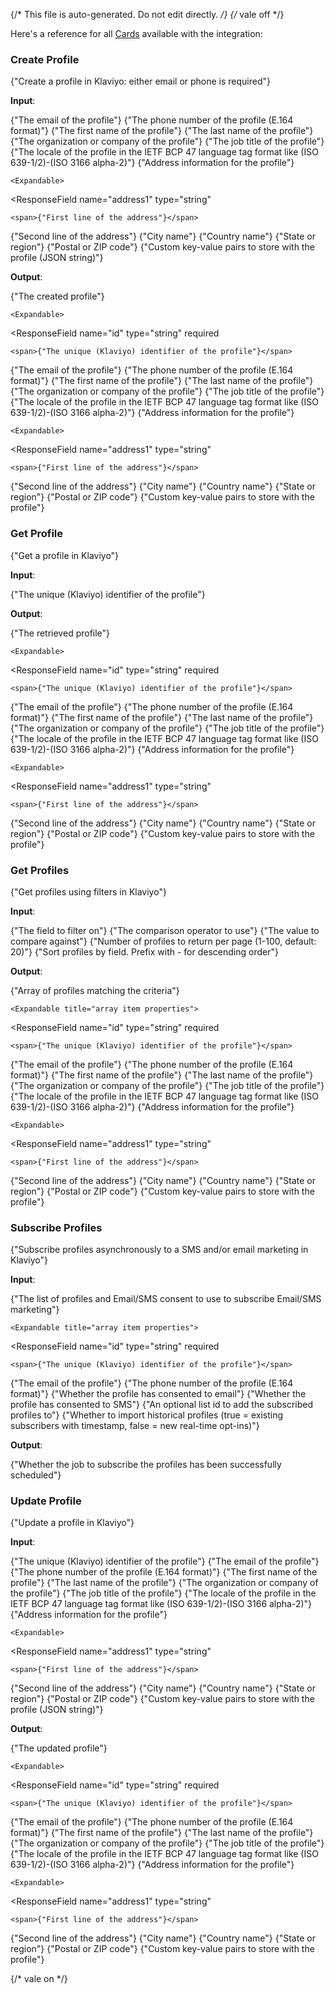 {/* This file is auto-generated. Do not edit directly. */}
{/* vale off */}

Here's a reference for all [Cards](/learn/reference/cards/) available with the integration:

### Create Profile

<span>{"Create a profile in Klaviyo: either email or phone is required"}</span>

**Input**:

<Expandable title="input fields">
  <ResponseField
    name="email"
    type="string (email)"
  >
    <span>{"The email of the profile"}</span>
  </ResponseField>
  <ResponseField
    name="phone"
    type="string"
  >
    <span>{"The phone number of the profile (E.164 format)"}</span>
  </ResponseField>
  <ResponseField
    name="firstName"
    type="string"
  >
    <span>{"The first name of the profile"}</span>
  </ResponseField>
  <ResponseField
    name="lastName"
    type="string"
  >
    <span>{"The last name of the profile"}</span>
  </ResponseField>
  <ResponseField
    name="organization"
    type="string"
  >
    <span>{"The organization or company of the profile"}</span>
  </ResponseField>
  <ResponseField
    name="title"
    type="string"
  >
    <span>{"The job title of the profile"}</span>
  </ResponseField>
  <ResponseField
    name="locale"
    type="string"
  >
    <span>{"The locale of the profile in the IETF BCP 47 language tag format like (ISO 639-1/2)-(ISO 3166 alpha-2)"}</span>
  </ResponseField>
  <ResponseField
    name="location"
    type="object"
  >
    <span>{"Address information for the profile"}</span>

    <Expandable>
  <ResponseField
    name="address1"
    type="string"
  >
    <span>{"First line of the address"}</span>
  </ResponseField>
  <ResponseField
    name="address2"
    type="string"
  >
    <span>{"Second line of the address"}</span>
  </ResponseField>
  <ResponseField
    name="city"
    type="string"
  >
    <span>{"City name"}</span>
  </ResponseField>
  <ResponseField
    name="country"
    type="string"
  >
    <span>{"Country name"}</span>
  </ResponseField>
  <ResponseField
    name="region"
    type="string"
  >
    <span>{"State or region"}</span>
  </ResponseField>
  <ResponseField
    name="zip"
    type="string"
  >
    <span>{"Postal or ZIP code"}</span>
  </ResponseField>
    </Expandable>
  </ResponseField>
  <ResponseField
    name="customProperties"
    type="string"
  >
    <span>{"Custom key-value pairs to store with the profile (JSON string)"}</span>
  </ResponseField>
</Expandable>

**Output**:

<Expandable title="output">
  <ResponseField
    name="profile"
    type="object"
    required
  >
    <span>{"The created profile"}</span>

    <Expandable>
  <ResponseField
    name="id"
    type="string"
    required
  >
    <span>{"The unique (Klaviyo) identifier of the profile"}</span>
  </ResponseField>
  <ResponseField
    name="email"
    type="string (email)"
  >
    <span>{"The email of the profile"}</span>
  </ResponseField>
  <ResponseField
    name="phone"
    type="string"
  >
    <span>{"The phone number of the profile (E.164 format)"}</span>
  </ResponseField>
  <ResponseField
    name="firstName"
    type="string"
  >
    <span>{"The first name of the profile"}</span>
  </ResponseField>
  <ResponseField
    name="lastName"
    type="string"
  >
    <span>{"The last name of the profile"}</span>
  </ResponseField>
  <ResponseField
    name="organization"
    type="string"
  >
    <span>{"The organization or company of the profile"}</span>
  </ResponseField>
  <ResponseField
    name="title"
    type="string"
  >
    <span>{"The job title of the profile"}</span>
  </ResponseField>
  <ResponseField
    name="locale"
    type="string"
  >
    <span>{"The locale of the profile in the IETF BCP 47 language tag format like (ISO 639-1/2)-(ISO 3166 alpha-2)"}</span>
  </ResponseField>
  <ResponseField
    name="location"
    type="object"
  >
    <span>{"Address information for the profile"}</span>

    <Expandable>
  <ResponseField
    name="address1"
    type="string"
  >
    <span>{"First line of the address"}</span>
  </ResponseField>
  <ResponseField
    name="address2"
    type="string"
  >
    <span>{"Second line of the address"}</span>
  </ResponseField>
  <ResponseField
    name="city"
    type="string"
  >
    <span>{"City name"}</span>
  </ResponseField>
  <ResponseField
    name="country"
    type="string"
  >
    <span>{"Country name"}</span>
  </ResponseField>
  <ResponseField
    name="region"
    type="string"
  >
    <span>{"State or region"}</span>
  </ResponseField>
  <ResponseField
    name="zip"
    type="string"
  >
    <span>{"Postal or ZIP code"}</span>
  </ResponseField>
    </Expandable>
  </ResponseField>
  <ResponseField
    name="customProperties"
    type="object"
  >
    <span>{"Custom key-value pairs to store with the profile"}</span>
  </ResponseField>
    </Expandable>
  </ResponseField>
</Expandable>

### Get Profile

<span>{"Get a profile in Klaviyo"}</span>

**Input**:

<Expandable title="input fields">
  <ResponseField
    name="profileId"
    type="string"
    required
  >
    <span>{"The unique (Klaviyo) identifier of the profile"}</span>
  </ResponseField>
</Expandable>

**Output**:

<Expandable title="output">
  <ResponseField
    name="profile"
    type="object"
    required
  >
    <span>{"The retrieved profile"}</span>

    <Expandable>
  <ResponseField
    name="id"
    type="string"
    required
  >
    <span>{"The unique (Klaviyo) identifier of the profile"}</span>
  </ResponseField>
  <ResponseField
    name="email"
    type="string (email)"
  >
    <span>{"The email of the profile"}</span>
  </ResponseField>
  <ResponseField
    name="phone"
    type="string"
  >
    <span>{"The phone number of the profile (E.164 format)"}</span>
  </ResponseField>
  <ResponseField
    name="firstName"
    type="string"
  >
    <span>{"The first name of the profile"}</span>
  </ResponseField>
  <ResponseField
    name="lastName"
    type="string"
  >
    <span>{"The last name of the profile"}</span>
  </ResponseField>
  <ResponseField
    name="organization"
    type="string"
  >
    <span>{"The organization or company of the profile"}</span>
  </ResponseField>
  <ResponseField
    name="title"
    type="string"
  >
    <span>{"The job title of the profile"}</span>
  </ResponseField>
  <ResponseField
    name="locale"
    type="string"
  >
    <span>{"The locale of the profile in the IETF BCP 47 language tag format like (ISO 639-1/2)-(ISO 3166 alpha-2)"}</span>
  </ResponseField>
  <ResponseField
    name="location"
    type="object"
  >
    <span>{"Address information for the profile"}</span>

    <Expandable>
  <ResponseField
    name="address1"
    type="string"
  >
    <span>{"First line of the address"}</span>
  </ResponseField>
  <ResponseField
    name="address2"
    type="string"
  >
    <span>{"Second line of the address"}</span>
  </ResponseField>
  <ResponseField
    name="city"
    type="string"
  >
    <span>{"City name"}</span>
  </ResponseField>
  <ResponseField
    name="country"
    type="string"
  >
    <span>{"Country name"}</span>
  </ResponseField>
  <ResponseField
    name="region"
    type="string"
  >
    <span>{"State or region"}</span>
  </ResponseField>
  <ResponseField
    name="zip"
    type="string"
  >
    <span>{"Postal or ZIP code"}</span>
  </ResponseField>
    </Expandable>
  </ResponseField>
  <ResponseField
    name="customProperties"
    type="object"
  >
    <span>{"Custom key-value pairs to store with the profile"}</span>
  </ResponseField>
    </Expandable>
  </ResponseField>
</Expandable>

### Get Profiles

<span>{"Get profiles using filters in Klaviyo"}</span>

**Input**:

<Expandable title="input fields">
  <ResponseField
    name="filterField"
    type="enum: id, email, phone_number, external_id, created, updated"
    required
  >
    <span>{"The field to filter on"}</span>
  </ResponseField>
  <ResponseField
    name="filterOperator"
    type="enum: equals, greater-than, less-than, greater-or-equal, less-or-equal, contains, starts-with, ends-with"
    required
  >
    <span>{"The comparison operator to use"}</span>
  </ResponseField>
  <ResponseField
    name="filterValue"
    type="string"
    required
  >
    <span>{"The value to compare against"}</span>
  </ResponseField>
  <ResponseField
    name="pageSize"
    type="integer"
  >
    <span>{"Number of profiles to return per page (1-100, default: 20)"}</span>
  </ResponseField>
  <ResponseField
    name="sort"
    type="enum: created, -created, email, -email, id, -id, subscriptions.email.marketing.list_suppressions.timestamp, -subscriptions.email.marketing.list_suppressions.timestamp, subscriptions.email.marketing.suppression.timestamp, -subscriptions.email.marketing.suppression.timestamp, updated, -updated"
  >
    <span>{"Sort profiles by field. Prefix with - for descending order"}</span>
  </ResponseField>
</Expandable>

**Output**:

<Expandable title="output">
  <ResponseField
    name="profiles"
    type="array"
    required
  >
    <span>{"Array of profiles matching the criteria"}</span>

    <Expandable title="array item properties">
  <ResponseField
    name="id"
    type="string"
    required
  >
    <span>{"The unique (Klaviyo) identifier of the profile"}</span>
  </ResponseField>
  <ResponseField
    name="email"
    type="string (email)"
  >
    <span>{"The email of the profile"}</span>
  </ResponseField>
  <ResponseField
    name="phone"
    type="string"
  >
    <span>{"The phone number of the profile (E.164 format)"}</span>
  </ResponseField>
  <ResponseField
    name="firstName"
    type="string"
  >
    <span>{"The first name of the profile"}</span>
  </ResponseField>
  <ResponseField
    name="lastName"
    type="string"
  >
    <span>{"The last name of the profile"}</span>
  </ResponseField>
  <ResponseField
    name="organization"
    type="string"
  >
    <span>{"The organization or company of the profile"}</span>
  </ResponseField>
  <ResponseField
    name="title"
    type="string"
  >
    <span>{"The job title of the profile"}</span>
  </ResponseField>
  <ResponseField
    name="locale"
    type="string"
  >
    <span>{"The locale of the profile in the IETF BCP 47 language tag format like (ISO 639-1/2)-(ISO 3166 alpha-2)"}</span>
  </ResponseField>
  <ResponseField
    name="location"
    type="object"
  >
    <span>{"Address information for the profile"}</span>

    <Expandable>
  <ResponseField
    name="address1"
    type="string"
  >
    <span>{"First line of the address"}</span>
  </ResponseField>
  <ResponseField
    name="address2"
    type="string"
  >
    <span>{"Second line of the address"}</span>
  </ResponseField>
  <ResponseField
    name="city"
    type="string"
  >
    <span>{"City name"}</span>
  </ResponseField>
  <ResponseField
    name="country"
    type="string"
  >
    <span>{"Country name"}</span>
  </ResponseField>
  <ResponseField
    name="region"
    type="string"
  >
    <span>{"State or region"}</span>
  </ResponseField>
  <ResponseField
    name="zip"
    type="string"
  >
    <span>{"Postal or ZIP code"}</span>
  </ResponseField>
    </Expandable>
  </ResponseField>
  <ResponseField
    name="customProperties"
    type="object"
  >
    <span>{"Custom key-value pairs to store with the profile"}</span>
  </ResponseField>
    </Expandable>
  </ResponseField>
</Expandable>

### Subscribe Profiles

<span>{"Subscribe profiles asynchronously to a SMS and/or email marketing in Klaviyo"}</span>

**Input**:

<Expandable title="input fields">
  <ResponseField
    name="profileSubscriptions"
    type="array"
    required
  >
    <span>{"The list of profiles and Email/SMS consent to use to subscribe Email/SMS marketing"}</span>

    <Expandable title="array item properties">
  <ResponseField
    name="id"
    type="string"
    required
  >
    <span>{"The unique (Klaviyo) identifier of the profile"}</span>
  </ResponseField>
  <ResponseField
    name="email"
    type="string (email)"
  >
    <span>{"The email of the profile"}</span>
  </ResponseField>
  <ResponseField
    name="phone"
    type="string"
  >
    <span>{"The phone number of the profile (E.164 format)"}</span>
  </ResponseField>
  <ResponseField
    name="emailConsent"
    type="boolean"
    required
  >
    <span>{"Whether the profile has consented to email"}</span>
  </ResponseField>
  <ResponseField
    name="smsConsent"
    type="boolean"
    required
  >
    <span>{"Whether the profile has consented to SMS"}</span>
  </ResponseField>
    </Expandable>
  </ResponseField>
  <ResponseField
    name="listId"
    type="string"
  >
    <span>{"An optional list id to add the subscribed profiles to"}</span>
  </ResponseField>
  <ResponseField
    name="historicalImport"
    type="boolean"
  >
    <span>{"Whether to import historical profiles (true = existing subscribers with timestamp, false = new real-time opt-ins)"}</span>
  </ResponseField>
</Expandable>

**Output**:

<Expandable title="output">
  <ResponseField
    name="success"
    type="boolean"
    required
  >
    <span>{"Whether the job to subscribe the profiles has been successfully scheduled"}</span>
  </ResponseField>
</Expandable>

### Update Profile

<span>{"Update a profile in Klaviyo"}</span>

**Input**:

<Expandable title="input fields">
  <ResponseField
    name="profileId"
    type="string"
    required
  >
    <span>{"The unique (Klaviyo) identifier of the profile"}</span>
  </ResponseField>
  <ResponseField
    name="email"
    type="string (email)"
  >
    <span>{"The email of the profile"}</span>
  </ResponseField>
  <ResponseField
    name="phone"
    type="string"
  >
    <span>{"The phone number of the profile (E.164 format)"}</span>
  </ResponseField>
  <ResponseField
    name="firstName"
    type="string"
  >
    <span>{"The first name of the profile"}</span>
  </ResponseField>
  <ResponseField
    name="lastName"
    type="string"
  >
    <span>{"The last name of the profile"}</span>
  </ResponseField>
  <ResponseField
    name="organization"
    type="string"
  >
    <span>{"The organization or company of the profile"}</span>
  </ResponseField>
  <ResponseField
    name="title"
    type="string"
  >
    <span>{"The job title of the profile"}</span>
  </ResponseField>
  <ResponseField
    name="locale"
    type="string"
  >
    <span>{"The locale of the profile in the IETF BCP 47 language tag format like (ISO 639-1/2)-(ISO 3166 alpha-2)"}</span>
  </ResponseField>
  <ResponseField
    name="location"
    type="object"
  >
    <span>{"Address information for the profile"}</span>

    <Expandable>
  <ResponseField
    name="address1"
    type="string"
  >
    <span>{"First line of the address"}</span>
  </ResponseField>
  <ResponseField
    name="address2"
    type="string"
  >
    <span>{"Second line of the address"}</span>
  </ResponseField>
  <ResponseField
    name="city"
    type="string"
  >
    <span>{"City name"}</span>
  </ResponseField>
  <ResponseField
    name="country"
    type="string"
  >
    <span>{"Country name"}</span>
  </ResponseField>
  <ResponseField
    name="region"
    type="string"
  >
    <span>{"State or region"}</span>
  </ResponseField>
  <ResponseField
    name="zip"
    type="string"
  >
    <span>{"Postal or ZIP code"}</span>
  </ResponseField>
    </Expandable>
  </ResponseField>
  <ResponseField
    name="customProperties"
    type="string"
  >
    <span>{"Custom key-value pairs to store with the profile (JSON string)"}</span>
  </ResponseField>
</Expandable>

**Output**:

<Expandable title="output">
  <ResponseField
    name="profile"
    type="object"
    required
  >
    <span>{"The updated profile"}</span>

    <Expandable>
  <ResponseField
    name="id"
    type="string"
    required
  >
    <span>{"The unique (Klaviyo) identifier of the profile"}</span>
  </ResponseField>
  <ResponseField
    name="email"
    type="string (email)"
  >
    <span>{"The email of the profile"}</span>
  </ResponseField>
  <ResponseField
    name="phone"
    type="string"
  >
    <span>{"The phone number of the profile (E.164 format)"}</span>
  </ResponseField>
  <ResponseField
    name="firstName"
    type="string"
  >
    <span>{"The first name of the profile"}</span>
  </ResponseField>
  <ResponseField
    name="lastName"
    type="string"
  >
    <span>{"The last name of the profile"}</span>
  </ResponseField>
  <ResponseField
    name="organization"
    type="string"
  >
    <span>{"The organization or company of the profile"}</span>
  </ResponseField>
  <ResponseField
    name="title"
    type="string"
  >
    <span>{"The job title of the profile"}</span>
  </ResponseField>
  <ResponseField
    name="locale"
    type="string"
  >
    <span>{"The locale of the profile in the IETF BCP 47 language tag format like (ISO 639-1/2)-(ISO 3166 alpha-2)"}</span>
  </ResponseField>
  <ResponseField
    name="location"
    type="object"
  >
    <span>{"Address information for the profile"}</span>

    <Expandable>
  <ResponseField
    name="address1"
    type="string"
  >
    <span>{"First line of the address"}</span>
  </ResponseField>
  <ResponseField
    name="address2"
    type="string"
  >
    <span>{"Second line of the address"}</span>
  </ResponseField>
  <ResponseField
    name="city"
    type="string"
  >
    <span>{"City name"}</span>
  </ResponseField>
  <ResponseField
    name="country"
    type="string"
  >
    <span>{"Country name"}</span>
  </ResponseField>
  <ResponseField
    name="region"
    type="string"
  >
    <span>{"State or region"}</span>
  </ResponseField>
  <ResponseField
    name="zip"
    type="string"
  >
    <span>{"Postal or ZIP code"}</span>
  </ResponseField>
    </Expandable>
  </ResponseField>
  <ResponseField
    name="customProperties"
    type="object"
  >
    <span>{"Custom key-value pairs to store with the profile"}</span>
  </ResponseField>
    </Expandable>
  </ResponseField>
</Expandable>


{/* vale on */}
